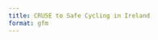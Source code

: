 ```yaml
---
title: CRUSE to Safe Cycling in Ireland
format: gfm
---
```


<!-- # Introduction

(Lovelace et al., 2017)

• Title page/main information (title, full names and institutional
addresses for all authors, indication of the corresponding author) •
Abstract • Introduction

# Methods

# Results

# Discussion

# Conclusions

# List of abbreviations

# Declarations

## Availability of data and material

## Funding

## Acknowledgements

## Competing interests

## Authors’ contributions

# References

<div id="refs" class="references csl-bib-body hanging-indent"
line-spacing="2">

<div id="ref-lovelace2017" class="csl-entry">

Lovelace, R., Goodman, A., Aldred, R., Berkoff, N., Abbas, A., &
Woodcock, J. (2017). The Propensity to Cycle Tool: An open source online
system for sustainable transport planning. *Journal of Transport and
Land Use*, *10*(1). <https://doi.org/10.5198/jtlu.2016.862>

</div>

</div> -->
